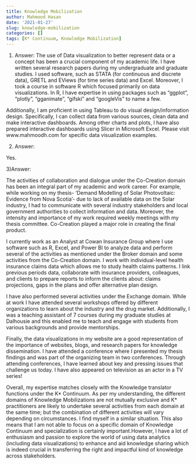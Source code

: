 ```yaml
---
title: Knowledge Mobilization
author: Mahmood Hasan
date: '2021-01-27'
slug: knowledge-mobilization
categories: []
tags: [K* Continuum, Knowledge Mobilization]
---
```


1) Answer:
The use of Data visualization to better represent data or a concept has been a crucial component of my academic life. I have written several research papers during my undergraduate and graduate studies. I used software, such as STATA (for continuous and discrete data), GRETL and EViews (for time series data) and Excel. Moreover, I took a course in software R which focused primarily on data visualizations. In R, I have expertise in using packages such as “ggplot”, “plotly”, “gganimate”, “gifski” and “googleVis” to name a few.

 Additionally, I am proficient in using Tableau to do visual design/information design. Specifically, I can collect data from various sources, clean data and make interactive dashboards. Among other charts and plots, I have also prepared interactive dashboards using Slicer in Microsoft Excel.
Please visit www.mahmoodh.com  for specific data visualization examples.


2) Answer:

Yes.

3)Answer:

The activities of collaboration and dialogue under the Co-Creation domain has been an integral part of my academic and work career. For example, while working on my thesis- ‘Demand Modelling of Solar Photovoltaic: Evidence from Nova Scotia’- due to lack of available data on the Solar industry, I had to communicate with several industry stakeholders and local government authorities to collect information and data. Moreover, the intensity and importance of my work required weekly meetings with my thesis committee. Co-Creation played a major role in creating the final product. 


 I currently work as an Analyst at Cowan Insurance Group where I use software such as R, Excel, and Power BI to analyze data and perform several of the activities as mentioned under the Broker domain and some activities from the Co-Creation domain. I work with individual-level health insurance claims data which allows me to study health claims patterns. I link previous periods data, collaborate with insurance providers, colleagues, and clients to prepare reports to inform the clients about: claims projections, gaps in the plans and offer alternative plan design.  

  I have also performed several activities under the Exchange domain. While at work I have attended several workshops offered by different organizations to learn about the industry and the drug market. Additionally, I was a teaching assistant of 7 courses during my graduate studies at Dalhousie and this enabled me to teach and engage with students from various backgrounds and provide mentorships. 

  Finally, the data visualizations in my website are a good representation of the importance of websites, blogs, and research papers for knowledge dissemination. I have attended a conference where I presented my thesis findings and was part of the organizing team in two conferences. Through attending conferences, I have learned about key and pressing issues that challenge us today. I have also appeared on television as an actor in a TV series!

 Overall, my expertise matches closely with the Knowledge translator functions under the K* Continuum. As per my understanding, the different domains of Knowledge Mobilizations are not mutually exclusive and K* practitioners are likely to undertake several activities from each domain at the same time; but the combination of different activities will vary depending on circumstances. I find myself in a similar situation. This also means that I am not able to focus on a specific domain of Knowledge Continuum and specialization is certainly important.However, I have a lot of enthusiasm and passion to explore the world of using data analytics (including data visualizations) to enhance and aid knowledge sharing which is indeed crucial in transferring the right and impactful kind of knowledge across stakeholders.
  

